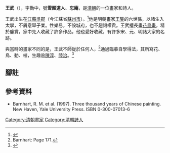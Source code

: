 '''王武'''（{{bd|1632年||1690年||}}），字勤中，號'''雪顛道人'''、'''忘庵'''，是[[清朝|清朝]]的一位畫家和詩人。

王武出生在[[江蘇|江蘇]][[吳郡|吳郡]]（今江蘇省[[蘇州市|蘇州市]]）。<ref name="chinaweb">{{cite web|url=http://www.china-on-site.com/pages/painter/1127.php|title=Wáng Wǔ Brief Biography|accessdate=2008-07-17|archive-date=2008-09-08|archive-url=https://web.archive.org/web/20080908112859/http://www.china-on-site.com/pages/painter/1127.php|dead-url=no}}</ref>他是明朝畫家[[王鏊|王鏊]]的六世孫，以諸生入太學，不屑意舉子業。性樂易，不設城府，也不趨謁權貴。王武擅長畫[[花鳥畫|花鳥畫]]，精於鑒賞，家中先人收藏了許多作品，他也愛好收藏，有許多宋、元、明諸大家的名跡。

與當時的畫家不同的是，王武不師從於任何人，<ref name="Barnhart">Barnhart: Page 171.</ref>通過臨摹自學得法，其所寫花、鳥、動、植，生趣逾[[陳淳|陳淳]]、[[陸治|陸治]]。<ref>{{Cite web |url=http://367art.net/gallery/W/wangwu/ |title=艺术家：王武 |access-date=2016-11-06 |archive-url=https://web.archive.org/web/20160910133731/http://367art.net/gallery/W/wangwu/ |archive-date=2016-09-10 |dead-url=yes }}</ref>

==腳註==
{{reflist}}

==參考資料==
* Barnhart, R. M. et al. (1997). Three thousand years of Chinese painting. New Haven, Yale University Press. ISBN 0-300-07013-6

{{Authority control}}
[[Category:清朝畫家|Category:清朝畫家]]
[[Category:清朝詩人|Category:清朝詩人]]

{{China-painter-stub}}